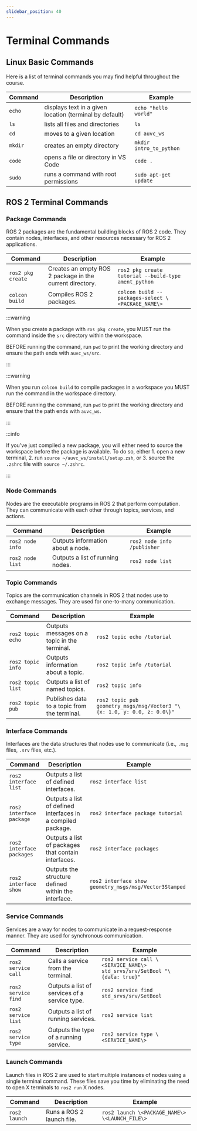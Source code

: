 ```yaml
---
slidebar_position: 40
---
```


# Terminal Commands

## Linux Basic Commands

Here is a list of terminal commands you may find helpful throughout the course.

| Command | Description | Example |
| ------- | ----------- | ------- |
| `echo` | displays text in a given location (terminal by default) | `echo "hello world"` |
| `ls` | lists all files and directories | `ls` |
| `cd` | moves to a given location | `cd auvc_ws` |
| `mkdir` | creates an empty directory | `mkdir intro_to_python` |
| `code` | opens a file or directory in VS Code | `code .` |
| `sudo` | runs a command with root permissions | `sudo apt-get update` |

## ROS 2 Terminal Commands
### Package Commands

ROS 2 packages are the fundamental building blocks of ROS 2 code. They contain nodes, interfaces, and other resources necessary for ROS 2 applications.

| Command | Description | Example |
| ------- | ----------- | ------- |
| `ros2 pkg create` | Creates an empty ROS 2 package in the current directory. | `ros2 pkg create tutorial --build-type ament_python` |
| `colcon build`  | Compiles ROS 2 packages. | `colcon build --packages-select \<PACKAGE_NAME\>` |

:::warning

When you create a package with `ros pkg create`, you MUST run the command inside the `src` directory within the workspace.

BEFORE running the command, run `pwd` to print the working directory and ensure the path ends with `auvc_ws/src`.

:::

:::warning

When you run `colcon build` to compile packages in a workspace you MUST run the command in the workspace directory.

BEFORE running the command, run `pwd` to print the working directory and ensure that the path ends with `auvc_ws`.

:::

:::info

If you've just compiled a new package, you will either need to source the workspace before the package is available. To do so, either 1. open a new terminal, 2. run `source ~/auvc_ws/install/setup.zsh`, or 3. source the `.zshrc` file with `source ~/.zshrc`.

:::

### Node Commands

Nodes are the executable programs in ROS 2 that perform computation. They can communicate with each other through topics, services, and actions.

| Command | Description | Example |
| ------- | ----------- | ------- |
| `ros2 node info` | Outputs information about a node. | `ros2 node info /publisher` |
| `ros2 node list` | Outputs a list of running nodes. | `ros2 node list` |

### Topic Commands

Topics are the communication channels in ROS 2 that nodes use to exchange messages. They are used for one-to-many communication.

| Command | Description | Example |
| ------- | ----------- | ------- |
| `ros2 topic echo` | Outputs messages on a topic in the terminal. | `ros2 topic echo /tutorial` |
| `ros2 topic info` | Outputs information about a topic. | `ros2 topic info /tutorial` |
| `ros2 topic list` | Outputs a list of named topics. | `ros2 topic info` |
| `ros2 topic pub` | Publishes data to a topic from the terminal. | `ros2 topic pub geometry_msgs/msg/Vector3 "\{x: 1.0, y: 0.0, z: 0.0\}"` |

### Interface Commands

Interfaces are the data structures that nodes use to communicate \(i.e., `.msg` files, `.srv` files, etc.\).

| Command | Description | Example |
| ------- | ----------- | ------- |
| `ros2 interface list` | Outputs a list of defined interfaces. | `ros2 interface list` |
| `ros2 interface package` | Outputs a list of defined interfaces in a compiled package. | `ros2 interface package tutorial` |
| `ros2 interface packages` | Outputs a list of packages that contain interfaces. | `ros2 interface packages` |
| `ros2 interface show` | Outputs the structure defined within the interface. | `ros2 interface show geometry_msgs/msg/Vector3Stamped` |

### Service Commands

Services are a way for nodes to communicate in a request-response manner. They are used for synchronous communication.

| Command | Description | Example |
| ------- | ----------- | ------- |
| `ros2 service call` | Calls a service from the terminal. | `ros2 service call \<SERVICE_NAME\> std_srvs/srv/SetBool "\{data: true}"` |
| `ros2 service find` | Outputs a list of services of a service type. | `ros2 service find std_srvs/srv/SetBool` |
| `ros2 service list` | Outputs a list of running services. | `ros2 service list` |
| `ros2 service type` | Outputs the type of a running service. | `ros2 service type \<SERVICE_NAME\>` |

### Launch Commands

Launch files in ROS 2 are used to start multiple instances of nodes using a single terminal command. These files save you time by eliminating the need to open X terminals to `ros2 run` X nodes.

| Command | Description | Example |
| ------- | ----------- | ------- |
| `ros2 launch` | Runs a ROS 2 launch file. | `ros2 launch \<PACKAGE_NAME\> \<LAUNCH_FILE\>` |
